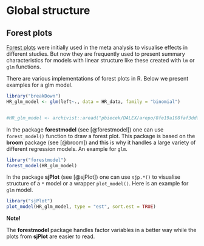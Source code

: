 # Global structure

## Forest plots

[Forest plots](https://en.wikipedia.org/wiki/Forest_plot) were initially used in the meta analysis to visualise effects in different studies. But now they are frequently used to present summary characteristics for models with linear structure like these created with `lm` or `glm` functions.

There are various implementations of forest plots in R. Below we present examples for a glm model.

```r
library("breakDown")
HR_glm_model <- glm(left~., data = HR_data, family = "binomial")


#HR_glm_model <- archivist::aread("pbiecek/DALEX/arepo/8fe19a108faf3ddfcabc3de3a0693234")
```

In the package **forestmodel** (see [@forestmodel]) one can use `forest_model()` function to draw a forest plot. This package is based on the **broom** package (see [@broom]) and this is why it handles a large variety of different regression models. An example for `glm`.

```r
library("forestmodel")
forest_model(HR_glm_model)
```

In the package **sjPlot** (see [@sjPlot]) one can use `sjp.*()` to visualise structure of a `*` model or a wrapper `plot_model()`. Here is an example for `glm` model.

```r
library("sjPlot")
plot_model(HR_glm_model, type = "est", sort.est = TRUE)
```

**Note!** 

The **forestmodel** package handles factor variables in a better way while the plots from **sjPlot** are easier to read.

